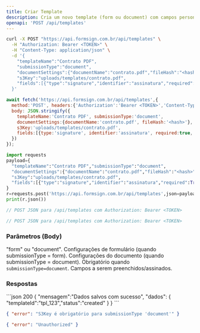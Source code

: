```yaml
---
title: Criar Template
description: Cria um novo template (form ou document) com campos personalizáveis e opções avançadas.
openapi: 'POST /api/templates'
---
```


<RequestExample>
<CodeGroup>

```bash cURL
curl -X POST "https://api.formsign.com.br/api/templates" \
  -H "Authorization: Bearer <TOKEN>" \
  -H "Content-Type: application/json" \
  -d '{
    "templateName":"Contrato PDF",
    "submissionType":"document",
    "documentSettings":{"documentName":"contrato.pdf","fileHash":"<hash>"},
    "s3Key":"uploads/templates/contrato.pdf",
    "fields":[{"type":"signature","identifier":"assinatura","required":true,"x":70,"y":90,"w":20,"h":8,"pageNumber":1}]
  }'
```

```javascript JavaScript
await fetch('https://api.formsign.com.br/api/templates',{
  method:'POST', headers:{'Authorization':'Bearer <TOKEN>','Content-Type':'application/json'},
  body: JSON.stringify({
    templateName:'Contrato PDF', submissionType:'document',
    documentSettings:{documentName:'contrato.pdf', fileHash:'<hash>'},
    s3Key:'uploads/templates/contrato.pdf',
    fields:[{type:'signature', identifier:'assinatura', required:true, x:70, y:90, w:20, h:8, pageNumber:1}]
  })
});
```

```python Python
import requests
payload={
  "templateName":"Contrato PDF","submissionType":"document",
  "documentSettings":{"documentName":"contrato.pdf","fileHash":"<hash>"},
  "s3Key":"uploads/templates/contrato.pdf",
  "fields":[{"type":"signature","identifier":"assinatura","required":True,"x":70,"y":90,"w":20,"h":8,"pageNumber":1}]
}
r=requests.post('https://api.formsign.com.br/api/templates',json=payload,headers={'Authorization':'Bearer <TOKEN>'})
print(r.json())
```

```go Go
// POST JSON para /api/templates com Authorization: Bearer <TOKEN>
```

```java Java
// POST JSON para /api/templates com Authorization: Bearer <TOKEN>
```

</CodeGroup>
</RequestExample>

### Parâmetros (Body)
<ParamField body="submissionType" type="string" required>"form" ou "document".</ParamField>
<ParamField body="formSettings" type="object">Configurações de formulário (quando submissionType = form).</ParamField>
<ParamField body="documentSettings" type="object">Configurações do documento (quando submissionType = document).</ParamField>
<ParamField body="s3Key" type="string">Obrigatório quando `submissionType=document`.</ParamField>
<ParamField body="fields" type="array" required>Campos a serem preenchidos/assinados.</ParamField>

### Respostas
<ResponseExample>
```json 200
{ "mensagem":"Dados salvos com sucesso", "dados": { "templateId":"tpl_123","status":"created" } }
```

```json 400
{ "error": "S3Key é obrigatório para submissionType 'document'" }
```

```json 401
{ "error": "Unauthorized" }
```
</ResponseExample>
